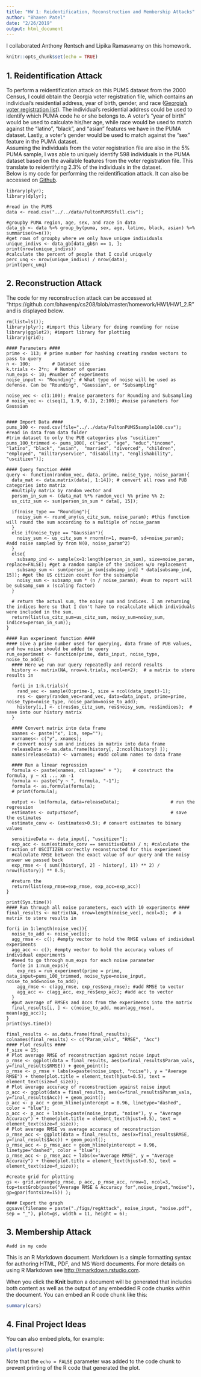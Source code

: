 ```yaml
---
title: "HW 1: Reidentification, Reconstruction and Membership Attacks"
author: "Bhaven Patel"
date: "2/26/2019"
output: html_document
---
```

I collaborated Anthony Rentsch and Lipika Ramaswamy on this homework.
```r
knitr::opts_chunk$set(echo = TRUE)
```

## 1. Reidentification Attack
To perform a reidentification attack on this PUMS dataset from the 2000 Census, I could obtain the Georgia voter registration file, which contains an individual's residential address, year of birth, gender, and race ([Georgia's voter registration list](http://sos.ga.gov/index.php/elections/order_voter_registration_lists_and_files)). The individual's residential address could be used to identify which PUMA code he or she belongs to. A voter's "year of birth" would be used to calculate his/her age, while race would be used to match against the "latino", "black", and "asian" features we have in the PUMA dataset. Lastly, a voter's gender would be used to match against the "sex" feature in the PUMA dataset.<br>
Assuming the individuals from the voter registration file are also in the 5% PUMA sample, I was able to uniquely identify 598 individuals in the PUMA dataset based on the available features from the voter registration file. This translate to reidentifying 2.3% of the individuals in the dataset.<br>
Below is my code for performing the reidentification attack. It can also be accessed on [Github](https://github.com/bhavenp/cs208/blob/master/homework/HW1/HW1_1.R).
```{}
library(plyr);
library(dplyr);

#read in the PUMS
data <- read.csv("../../data/FultonPUMS5full.csv");

#groupby PUMA region, age, sex, and race in data
data_gb <- data %>% group_by(puma, sex, age, latino, black, asian) %>% summarise(n=n());
#get rows of groupby where we only have unique individuals
unique_indivs <- data_gb[data_gb$n == 1, ];
print(nrow(unique_indivs))
#calculate the percent of people that I could uniquely
perc_unq <- nrow(unique_indivs) / nrow(data);
print(perc_unq)
```


## 2. Reconstruction Attack
The code for my reconstruction attack can be accessed at "https://github.com/bhavenp/cs208/blob/master/homework/HW1/HW1_2.R" and is displayed below.
```{}
rm(list=ls());
library(plyr); #import this library for doing rounding for noise
library(ggplot2); #import library for plotting
library(grid);

#### Parameters ####
prime <- 113; # prime number for hashing creating random vectors to pass to query
n <- 100;        # Dataset size
k.trials <- 2*n;  # Number of queries
num_exps <- 10; #number of experiments
noise_input <- "Rounding"; # What type of noise will be used as defense. Can be "Rounding", "Gaussian", or "Subsampling"

noise_vec <- c(1:100); #noise parameters for Rounding and Subsampling
# noise_vec <- c(seq(1, 1.9, 0.1), 2:100); #noise parameters for Gaussian


#### Import Data ####
pums_100 <- read.csv(file="../../data/FultonPUMS5sample100.csv"); #read in data from data folder
#trim dataset to only the PUB categories plus "uscitizen"
pums_100_trimmed <- pums_100[, c("sex", "age", "educ","income", "latino", "black", "asian",  "married", "divorced", "children", "employed", "militaryservice", "disability", "englishability", "uscitizen")];

#### Query function ####
query <- function(random_vec, data, prime, noise_type, noise_param){
  data_mat <- data.matrix(data[, 1:14]); # convert all rows and PUB categories into matrix
  #multiply matrix by random vector and 
  person_in_sum <- (data_mat %*% random_vec) %% prime %% 2; 
  us_citz_sum <- sum(person_in_sum * data[, 15]);
  
  if(noise_type == "Rounding"){
    noisy_sum <- round_any(us_citz_sum, noise_param); #this function will round the sum according to a multiple of noise_param 
  }
  else if(noise_type == "Gaussian"){
    noisy_sum <- us_citz_sum + rnorm(n=1, mean=0, sd=noise_param); #add noise sampled by from N(0, noise_param^2)
  }
  else{
    subsamp_ind <- sample(x=1:length(person_in_sum), size=noise_param, replace=FALSE); #get a random sample of the indices w/o replacement
    subsamp_sum <- sum(person_in_sum[subsamp_ind] * data[subsamp_ind, 15]); #get the US citizen count for the subsample
    noisy_sum <- subsamp_sum * (n / noise_param); #sum to report will be subsamp_sum x (scaling factor)
  }
  
  # return the actual sum, the noisy sum and indices. I am returning the indices here so that I don't have to recalculate which individuals were included in the sum.
  return(list(us_citz_sum=us_citz_sum, noisy_sum=noisy_sum, indices=person_in_sum));
}

#### Run experiment function ####
#### Give a prime number used for querying, data frame of PUB values, and how noise should be added to query
run_experiment <- function(prime, data_input, noise_type, noise_to_add){
  #### Here we run our query repeatedly and record results
  history <- matrix(NA, nrow=k.trials, ncol=n+2);  # a matrix to store results in
  
  for(i in 1:k.trials){
    rand_vec <- sample(0:prime-1, size = ncol(data_input)-1);
    res <- query(random_vec=rand_vec, data=data_input, prime=prime, noise_type=noise_type, noise_param=noise_to_add);
    history[i,] <- c(res$us_citz_sum, res$noisy_sum, res$indices);  # save into our history matrix
  }
  
  #### Convert matrix into data frame
  xnames <- paste("x", 1:n, sep="");
  varnames<- c("y", xnames);
  # convert noisy sum and indices in matrix into data frame
  releaseData <- as.data.frame(history[, 2:ncol(history) ]);
  names(releaseData) <- varnames; #add column names to data frame
  
  #### Run a linear regression
  formula <- paste(xnames, collapse=" + ");    # construct the formula, y ~ x1 ... xn -1
  formula <- paste("y ~ ", formula, "-1");
  formula <- as.formula(formula);
  # print(formula);
  
  output <- lm(formula, data=releaseData);                   # run the regression
  estimates <- output$coef;                                  # save the estimates                   
  estimate_conv <- (estimates>0.5); # convert estimates to binary values
  
  sensitiveData <- data_input[, "uscitizen"];
  exp_acc <- sum(estimate_conv == sensitiveData) / n; #calculate the fraction of USCITIZEN correctly reconstructed for this experiment
  #calculate RMSE between the exact value of our query and the noisy answer we passed back
  exp_rmse <- ( sum((history[, 2] - history[, 1]) ** 2) / nrow(history)) ** 0.5; 
  
  #return the 
  return(list(exp_rmse=exp_rmse, exp_acc=exp_acc))
}

print(Sys.time())
#### Run through all noise parameters, each with 10 experiments ####
final_results <- matrix(NA, nrow=length(noise_vec), ncol=3);  # a matrix to store results in

for(i in 1:length(noise_vec)){
  noise_to_add <- noise_vec[i];
  agg_rmse <- c(); #empty vector to hold the RMSE values of individual experiments
  agg_acc <- c(); #empty vector to hold the accuracy values of individual experiments
  #need to go through num_exps for each noise parameter
  for(e in 1:num_exps){
    exp_res = run_experiment(prime = prime, data_input=pums_100_trimmed, noise_type=noise_input, noise_to_add=noise_to_add);
    agg_rmse <- c(agg_rmse, exp_res$exp_rmse); #add RMSE to vector
    agg_acc <- c(agg_acc, exp_res$exp_acc); #add acc to vector
  }
  #put average of RMSEs and Accs from the experiments into the matrix
  final_results[i, ] <- c(noise_to_add, mean(agg_rmse), mean(agg_acc));
}
print(Sys.time())

final_results <- as.data.frame(final_results);
colnames(final_results) <- c("Param_vals", "RMSE", "Acc")
#### Plot results ####
f_size = 15;
# Plot average RMSE of reconstruction against noise input
p_rmse <- ggplot(data = final_results, aes(x=final_results$Param_vals, y=final_results$RMSE)) + geom_point();
p_rmse <- p_rmse + labs(x=paste(noise_input, "noise"), y = "Average RMSE") + theme(plot.title = element_text(hjust=0.5), text = element_text(size=f_size));
# Plot average accuracy of reconstruction against noise input
p_acc <- ggplot(data = final_results, aes(x=final_results$Param_vals, y=final_results$Acc)) + geom_point(); 
p_acc <- p_acc + geom_hline(yintercept = 0.96, linetype="dashed", color = "blue"); 
p_acc <- p_acc + labs(x=paste(noise_input, "noise"), y = "Average Accuracy") + theme(plot.title = element_text(hjust=0.5), text = element_text(size=f_size));
# Plot average RMSE vs average accuracy of reconstruction
p_rmse_acc <- ggplot(data = final_results, aes(x=final_results$RMSE, y=final_results$Acc)) + geom_point(); 
p_rmse_acc <- p_rmse_acc + geom_hline(yintercept = 0.96, linetype="dashed", color = "blue");
p_rmse_acc <- p_rmse_acc + labs(x="Average RMSE", y = "Average Accuracy") + theme(plot.title = element_text(hjust=0.5), text = element_text(size=f_size));

#create grid for plotting
gs <- grid.arrange(p_rmse, p_acc, p_rmse_acc, nrow=1, ncol=3, top=textGrob(paste("Average RMSE & Accuracy for",noise_input,"noise"), gp=gpar(fontsize=15)) );

#### Export the graph
ggsave(filename = paste("./figs/regAttack", noise_input, "noise.pdf", sep = "_"), plot=gs, width = 11, height = 6);
```




## 3. Membership Attack

```{}
#add in my code
```

This is an R Markdown document. Markdown is a simple formatting syntax for authoring HTML, PDF, and MS Word documents. For more details on using R Markdown see <http://rmarkdown.rstudio.com>.

When you click the **Knit** button a document will be generated that includes both content as well as the output of any embedded R code chunks within the document. You can embed an R code chunk like this:

```r
summary(cars)
```

## 4. Final Project Ideas





You can also embed plots, for example:

```r
plot(pressure)
```

Note that the `echo = FALSE` parameter was added to the code chunk to prevent printing of the R code that generated the plot.
